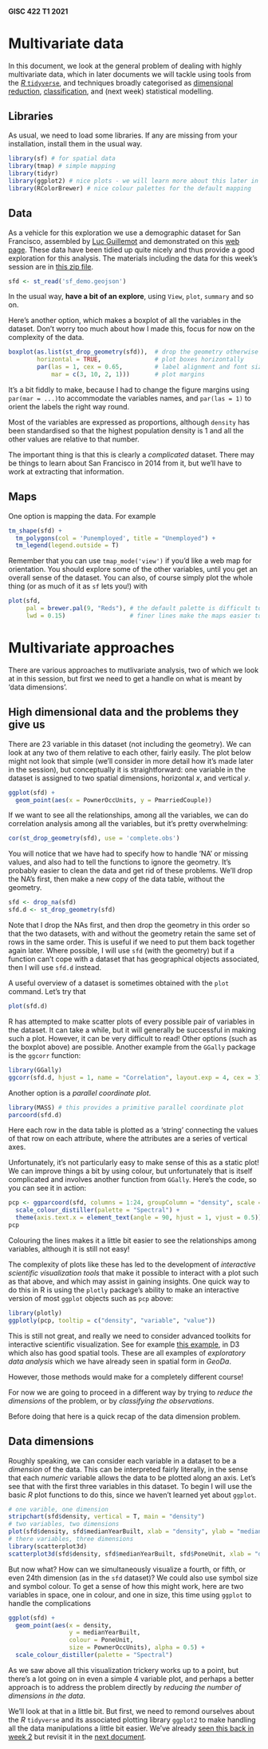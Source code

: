 #### GISC 422 T1 2021
# Multivariate data
In this document, we look at the general problem of dealing with highly multivariate data, which in later documents we will tackle using tools from the [*R* `tidyverse`](02-the-r-tidyverse.md), and techniques broadly categorised as [dimensional reduction](03-dimensional-reduction.md), [classification](04-classification-and-clustering.md), and (next week) statistical modelling.

## Libraries
As usual, we need to load some libraries. If any are missing from your installation, install them in the usual way.
```r
library(sf) # for spatial data
library(tmap) # simple mapping
library(tidyr)
library(ggplot2) # nice plots - we will learn more about this later in the session
library(RColorBrewer) # nice colour palettes for the default mapping
```

## Data
As a vehicle for this exploration we use a demographic dataset for San Francisco, assembled by [Luc Guillemot](http://lucguillemot.com/) and demonstrated on this [web page](http://lucguillemot.github.io/bayareageodemo/). These data have been tidied up quite nicely and thus provide a good exploration for this analysis. The materials including the data for this week's session are in [this zip file](multivariate-analysis.zip?raw = true).
```r
sfd <- st_read('sf_demo.geojson')
```

In the usual way, **have a bit of an explore**, using `View`, `plot`, `summary` and so on. 

Here's another option, which makes a boxplot of all the variables in the dataset. Don't worry too much about how I made this, focus for now on the complexity of the data.
```r
boxplot(as.list(st_drop_geometry(sfd)),  # drop the geometry otherwise the boxplot function complains
        horizontal = TRUE,               # plot boxes horizontally
        par(las = 1, cex = 0.65,         # label alignment and font size
            mar = c(3, 10, 2, 1)))       # plot margins
```

It's a bit fiddly to make, because I had to change the figure margins using `par(mar = ...)`to accommodate the variables names, and `par(las = 1)` to orient the labels the right way round.

Most of the variables are expressed as proportions, although `density` has been standardised so that the highest population density is 1 and all the other values are relative to that number.

The important thing is that this is clearly a *complicated* dataset. There may be things to learn about San Francisco in 2014 from it, but we'll have to work at extracting that information.

## Maps
One option is mapping the data. For example
```r
tm_shape(sfd) +
  tm_polygons(col = 'Punemployed', title = "Unemployed") +
  tm_legend(legend.outside = T)
```

Remember that you can use `tmap_mode('view')` if you'd like a web map for orientation. You should explore some of the other variables, until you get an overall sense of the dataset. You can also, of course simply plot the whole thing (or as much of it as `sf` lets you!) with
```r
plot(sfd, 
     pal = brewer.pal(9, "Reds"), # the default palette is difficult to parse
     lwd = 0.15)                  # finer lines make the maps easier to read
```

# Multivariate approaches
There are various approaches to mutlivariate analysis, two of which we look at in this session, but first we need to get a handle on what is meant by 'data dimensions'.

## High dimensional data and the problems they give us
There are 23 variable in this dataset (not including the geometry). We can look at any two of them relative to each other, fairly easily. The plot below might not look that simple (we'll consider in more detail how it's made later in the session), but conceptually it is straightforward: one variable in the dataset is assigned to two spatial dimensions, horizontal _x_, and vertical _y_.
```r
ggplot(sfd) +
  geom_point(aes(x = PownerOccUnits, y = PmarriedCouple))
```

If we want to see all the relationships, among all the variables, we can do correlation analysis among all the variables, but it's pretty overwhelming:
```r
cor(st_drop_geometry(sfd), use = 'complete.obs')
```

You will notice that we have had to specify how to handle 'NA' or missing values, and also had to tell the functions to ignore the geometry. It's probably easier to clean the data and get rid of these problems. We'll drop the NA's first, then make a new copy of the data table, without the geometry.
```r
sfd <- drop_na(sfd)
sfd.d <- st_drop_geometry(sfd)
```

Note that I drop the NAs first, and then drop the geometry in this order so that the two datasets, with and without the geometry retain the same set of rows in the same order. This is useful if we need to put them back together again later. Where possible, I will use `sfd` (with the geometry) but if a function can't cope with a dataset that has geographical objects associated, then I will use `sfd.d` instead. 

A useful overview of a dataset is sometimes obtained with the `plot` command. Let's try that
```r
plot(sfd.d)
```

R has attempted to make scatter plots of every possible pair of variables in the dataset. It can take a while, but it will generally be successful in making such a plot. However, it can be very difficult to read! Other options (such as the boxplot above) are possible. Another example from the `GGally` package is the `ggcorr` function:
```r
library(GGally)
ggcorr(sfd.d, hjust = 1, name = "Correlation", layout.exp = 4, cex = 3)
```

Another option is a _parallel coordinate plot_. 
```r
library(MASS) # this provides a primitive parallel coordinate plot
parcoord(sfd.d)
```

Here each row in the data table is plotted as a 'string' connecting the values of that row on each attribute, where the attributes are a series of vertical axes. 

Unfortunately, it's not particularly easy to make sense of this as a static plot! We can improve things a bit by using colour, but unfortunately that is itself complicated and involves another function from `GGally`. Here's the code, so you can see it in action:
```r
pcp <- ggparcoord(sfd, columns = 1:24, groupColumn = "density", scale = "globalminmax", alphaLines = 0.5) + 
  scale_colour_distiller(palette = "Spectral") + 
  theme(axis.text.x = element_text(angle = 90, hjust = 1, vjust = 0.5))
pcp
```

Colouring the lines makes it a little bit easier to see the relationships among variables, although it is still not easy!

The complexity of plots like these has led to the development of *interactive scientific visualization tools* that make it possible to interact with a plot such as that above, and which may assist in gaining insights. One quick way to do this in R is using the `plotly` package's ability to make an interactive version of most `ggplot` objects such as `pcp` above:
```r
library(plotly)
ggplotly(pcp, tooltip = c("density", "variable", "value"))
```

This is still not great, and really we need to consider advanced toolkits for interactive scientific visualization. See for example [this example](https://bl.ocks.org/jasondavies/1341281), in D3 which also has good spatial tools. These are all examples of *exploratory data analysis* which we have already seen in spatial form in *GeoDa*.

However, those methods would make for a completely different course! 

For now we are going to proceed in a different way by trying to *reduce the dimensions* of the problem, or by *classifying the observations*.

Before doing that here is a quick recap of the data dimension problem.

## Data dimensions
Roughly speaking, we can consider each variable in a dataset to be a *dimension* of the data. This can be interpreted fairly literally, in the sense that each *numeric* variable allows the data to be plotted along an axis. Let's see that with the first three variables in this dataset. To begin I will use the basic *R* plot functions to do this, since we haven't learned yet about `ggplot`.
```r
# one varible, one dimension
stripchart(sfd$density, vertical = T, main = "density")
# two variables, two dimensions
plot(sfd$density, sfd$medianYearBuilt, xlab = "density", ylab = "median year built")
# there variables, three dimensions
library(scatterplot3d)
scatterplot3d(sfd$density, sfd$medianYearBuilt, sfd$PoneUnit, xlab = "density", ylab = "median year built", zlab = "proportion single unit")
```

But now what? How can we simultaneously visualize a fourth, or fifth, or even 24th dimension (as in the `sfd` dataset)? We could also use symbol size and symbol colour. To get a sense of how this might work, here are two variables in space, one in colour, and one in size, this time using `ggplot` to handle the complications
```r
ggplot(sfd) +
  geom_point(aes(x = density,
                 y = medianYearBuilt,
                 colour = PoneUnit,
                 size = PownerOccUnits), alpha = 0.5) +
  scale_colour_distiller(palette = "Spectral")
```

As we saw above all this visualization trickery works up to a point, but there's a lot going on in even a simple 4 variable plot, and perhaps a better approach is to address the problem directly by  *reducing the number of dimensions in the data*.

We'll look at that in a little bit. But first, we need to remond ourselves about the *R* `tidyverse` and its associated plotting library `ggplot2` to make handling all the data manipulations a little bit easier. We've already [seen this back in week 2](../making-maps-in-r/02-data-wrangling-in-r.md) but revisit it in the [next document](02-the-tidyverse.md).
